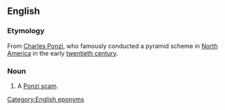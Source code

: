 {{wikipedia|Ponzi scheme}}
==English==
===Etymology===
From [[w:Charles Ponzi|Charles Ponzi]], who famously conducted a pyramid scheme in [[North America]] in the early [[twentieth century]].

===Noun===
{{en-noun|sg=[[Ponzi]] [[scheme]]}}

#A [[Ponzi scam]].
<!--Any pyramid scheme, or a particular kind? They are virtually synonymous it seems-->
<!--Is Ponzi capitalised? 98/ first 100 raw b.g.c. hits are for capitalized Ponzi.-->

[[Category:English eponyms]]